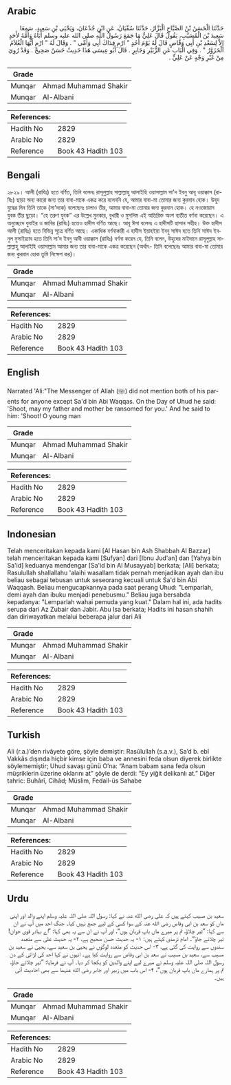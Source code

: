 ## Arabic


<div dir="rtl" lang="ar" style={{fontSize:'larger',backgroundColor:'#f8f9fa',padding:20}}>
حَدَّثَنَا الْحَسَنُ بْنُ الصَّبَّاحِ الْبَزَّارُ، حَدَّثَنَا سُفْيَانُ، عَنِ ابْنِ جُدْعَانَ، وَيَحْيَى بْنِ سَعِيدٍ، سَمِعَا سَعِيدَ بْنَ الْمُسَيَّبِ، يَقُولُ قَالَ عَلِيٌّ مَا جَمَعَ رَسُولُ اللَّهِ صلى الله عليه وسلم أَبَاهُ وَأُمَّهُ لأَحَدٍ إِلاَّ لِسَعْدِ بْنِ أَبِي وَقَّاصٍ قَالَ لَهُ يَوْمَ أُحُدٍ ‏"‏ ارْمِ فِدَاكَ أَبِي وَأُمِّي ‏"‏ ‏.‏ وَقَالَ لَهُ ‏"‏ ارْمِ أَيُّهَا الْغُلاَمُ الْحَزَوَّرُ ‏"‏ ‏.‏ وَفِي الْبَابِ عَنِ الزُّبَيْرِ وَجَابِرٍ ‏.‏ قَالَ أَبُو عِيسَى هَذَا حَدِيثٌ حَسَنٌ صَحِيحٌ ‏.‏ وَقَدْ رُوِيَ مِنْ غَيْرِ وَجْهٍ عَنْ عَلِيٍّ ‏.‏
</div>
<div style={{backgroundColor:'#f8f9fa',padding:20, marginBottom: 10}}><table> <thead> <tr> <th>Grade</th> <th></th> </tr> </thead> <tbody> <tr><td>Munqar</td><td>Ahmad Muhammad Shakir</td></tr><tr><td>Munqar</td><td>Al-Albani</td></tr></tbody></table><table> <thead> <tr> <th>References:</th> <th></th> </tr> </thead> <tbody><tr><td>Hadith No</td><td>2829</td></tr><tr><td>Arabic No</td><td>2829</td></tr><tr><td>Reference</td><td>Book 43 Hadith 103</td></tr></tbody></table></div>

## Bengali


<div dir="ltr" lang="bn" style={{fontSize:'larger',backgroundColor:'#f8f9fa',padding:20}}>
২৮২৯। আলী (রাযিঃ) হতে বর্ণিত, তিনি বলেনঃ রাসূলুল্লাহ সাল্লাল্লাহু আলাইহি ওয়াসাল্লাম সা'দ ইবনু আবূ ওয়াক্কাস (রাযিঃ) ছাড়া অন্য কারো জন্য তার বাবা-মাকে একত্র করে বলেননি যে, আমার বাবা-মা তোমার জন্য কুরবান হোক। উহুদ যুদ্ধের দিন তিনি তাকে (সা'দকে) বলেছেনঃ চালাও তীর, আমার বাবা-মা তোমার জন্য কুরবান হোক। হে নওজোয়ান যুবক তীর ছুড়ো। “হে তরুণ যুবক” এর উল্লেখ মুনকার, বুখারী ও মুসলিম এই অতিরিক্ত অংশ ব্যতীত বর্ণনা করেছেন। এ অনুচ্ছেদে যুবাইর ও জাবির (রাযিঃ) হতেও হাদীস বর্ণিত আছে। আবূ ঈসা বলেনঃ এ হাদীসটি হাসান সহীহ। উক্ত হাদীস আলী (রাযিঃ) হতে বিভিন্ন সূত্রে বর্ণিত আছে। একাধিক বর্ণনাকারী এ হাদীস ইয়াহইয়া ইবনু সাঈদ হতে তিনি সাঈদ ইবনুল মুসাইয়্যাব হতে তিনি সা'দ ইবনু আবী ওয়াক্কাস (রাযিঃ) বর্ণনা করেন যে, তিনি বলেন, উহুদের মাইদানে রাসূলুল্লাহ সাল্লাল্লাহু আলাইহি ওয়াসাল্লাম আমার জন্য তার বাবা-মাকে একত্র করেছেন (অর্থাৎ- তিনি বলেছেনঃ আমার বাবা-মা তোমার জন্য কুরবান হোক তুমি নিক্ষেপ কর)।
</div>
<div style={{backgroundColor:'#f8f9fa',padding:20, marginBottom: 10}}><table> <thead> <tr> <th>Grade</th> <th></th> </tr> </thead> <tbody> <tr><td>Munqar</td><td>Ahmad Muhammad Shakir</td></tr><tr><td>Munqar</td><td>Al-Albani</td></tr></tbody></table><table> <thead> <tr> <th>References:</th> <th></th> </tr> </thead> <tbody><tr><td>Hadith No</td><td>2829</td></tr><tr><td>Arabic No</td><td>2829</td></tr><tr><td>Reference</td><td>Book 43 Hadith 103</td></tr></tbody></table></div>

## English


<div dir="ltr" lang="en" style={{fontSize:'larger',backgroundColor:'#f8f9fa',padding:20}}>
Narrated 'Ali:"The Messenger of Allah (ﷺ) did not mention both of his parents for anyone except Sa'd bin Abi Waqqas. On the Day of Uhud he said: 'Shoot, may my father and mother be ransomed for you.' And he said to him: 'Shoot! O young man
</div>
<div style={{backgroundColor:'#f8f9fa',padding:20, marginBottom: 10}}><table> <thead> <tr> <th>Grade</th> <th></th> </tr> </thead> <tbody> <tr><td>Munqar</td><td>Ahmad Muhammad Shakir</td></tr><tr><td>Munqar</td><td>Al-Albani</td></tr></tbody></table><table> <thead> <tr> <th>References:</th> <th></th> </tr> </thead> <tbody><tr><td>Hadith No</td><td>2829</td></tr><tr><td>Arabic No</td><td>2829</td></tr><tr><td>Reference</td><td>Book 43 Hadith 103</td></tr></tbody></table></div>

## Indonesian


<div dir="ltr" lang="id" style={{fontSize:'larger',backgroundColor:'#f8f9fa',padding:20}}>
Telah menceritakan kepada kami [Al Hasan bin Ash Shabbah Al Bazzar] telah menceritakan kepada kami [Sufyan] dari [Ibnu Jud'an] dan [Yahya bin Sa'id] keduanya mendengar [Sa'id bin Al Musayyab] berkata; [Ali] berkata; Rasulullah shallallahu 'alaihi wasallam tidak pernah menjadikan ayah dan ibu beliau sebagai tebusan untuk seseorang kecuali untuk Sa'd bin Abi Waqqash. Beliau mengucapkannya pada saat perang Uhud: "Lemparlah, demi ayah dan ibuku menjadi penebusmu." Beliau juga bersabda kepadanya: "Lemparlah wahai pemuda yang kuat." Dalam hal ini, ada hadits serupa dari Az Zubair dan Jabir. Abu Isa berkata; Hadits ini hasan shahih dan diriwayatkan melalui beberapa jalur dari Ali
</div>
<div style={{backgroundColor:'#f8f9fa',padding:20, marginBottom: 10}}><table> <thead> <tr> <th>Grade</th> <th></th> </tr> </thead> <tbody> <tr><td>Munqar</td><td>Ahmad Muhammad Shakir</td></tr><tr><td>Munqar</td><td>Al-Albani</td></tr></tbody></table><table> <thead> <tr> <th>References:</th> <th></th> </tr> </thead> <tbody><tr><td>Hadith No</td><td>2829</td></tr><tr><td>Arabic No</td><td>2829</td></tr><tr><td>Reference</td><td>Book 43 Hadith 103</td></tr></tbody></table></div>

## Turkish


<div dir="ltr" lang="tr" style={{fontSize:'larger',backgroundColor:'#f8f9fa',padding:20}}>
Ali (r.a.)’den rivâyete göre, şöyle demiştir: Rasûlullah (s.a.v.), Sa’d b. ebî Vakkâs dışında hiçbir kimse için baba ve annesini feda olsun diyerek birlikte söylememiştir; Uhud savaşı günü O’na: “Anam babam sana feda olsun müşriklerin üzerine oklarını at” şöyle de derdi: “Ey yiğit delikanlı at.” Diğer tahric: Buhârî, Cihâd; Müslim, Fedail-üs Sahabe
</div>
<div style={{backgroundColor:'#f8f9fa',padding:20, marginBottom: 10}}><table> <thead> <tr> <th>Grade</th> <th></th> </tr> </thead> <tbody> <tr><td>Munqar</td><td>Ahmad Muhammad Shakir</td></tr><tr><td>Munqar</td><td>Al-Albani</td></tr></tbody></table><table> <thead> <tr> <th>References:</th> <th></th> </tr> </thead> <tbody><tr><td>Hadith No</td><td>2829</td></tr><tr><td>Arabic No</td><td>2829</td></tr><tr><td>Reference</td><td>Book 43 Hadith 103</td></tr></tbody></table></div>

## Urdu


<div dir="rtl" lang="ur" style={{fontSize:'larger',backgroundColor:'#f8f9fa',padding:20}}>
سعید بن مسیب کہتے ہیں کہ علی رضی الله عنہ نے کہا: رسول اللہ صلی اللہ علیہ وسلم اپنے والد اور اپنی ماں کو سعد بن ابی وقاص رضی الله عنہ کے سوا کسی کے لیے جمع نہیں کیا۔ جنگ احد میں آپ نے ان سے کہا: ”تیر چلاؤ، تم پر میرے ماں باپ قربان ہوں“، اور آپ نے ان سے یہ بھی کہا: ”اے بہادر قوی جوان! تیر چلاتے جاؤ“۔ امام ترمذی کہتے ہیں: ۱- یہ حدیث حسن صحیح ہے، ۲- یہ حدیث علی سے متعدد سندوں سے روایت کی گئی ہے، ۳- اس حدیث کو متعدد لوگوں نے یحییٰ بن سعید سے، یحییٰ نے سعید بن مسیب سے، سعید بن مسیب نے سعد بن ابی وقاص سے روایت کیا ہے۔ انہوں نے کہا احد کی لڑائی کے دن رسول اللہ صلی اللہ علیہ وسلم نے میرے لیے اپنے والدین کو یکجا کر دیا۔ آپ نے فرمایا: ”تیر چلائے جاؤ، تم پر ہمارے ماں باپ قربان ہوں“، ۴- اس باب میں زبیر اور جابر رضی الله عنہما سے بھی احادیث آئی ہیں۔
</div>
<div style={{backgroundColor:'#f8f9fa',padding:20, marginBottom: 10}}><table> <thead> <tr> <th>Grade</th> <th></th> </tr> </thead> <tbody> <tr><td>Munqar</td><td>Ahmad Muhammad Shakir</td></tr><tr><td>Munqar</td><td>Al-Albani</td></tr></tbody></table><table> <thead> <tr> <th>References:</th> <th></th> </tr> </thead> <tbody><tr><td>Hadith No</td><td>2829</td></tr><tr><td>Arabic No</td><td>2829</td></tr><tr><td>Reference</td><td>Book 43 Hadith 103</td></tr></tbody></table></div>